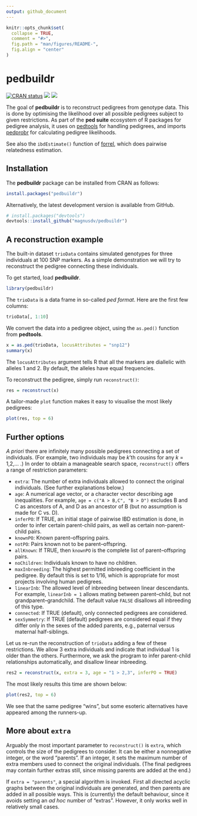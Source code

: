 ```yaml
---
output: github_document
---
```


<!-- README.md is generated from README.Rmd. Please edit that file -->

```r
knitr::opts_chunk$set(
  collapse = TRUE,
  comment = "#>",
  fig.path = "man/figures/README-",
  fig.align = "center"
)
```
# pedbuildr

<!-- badges: start -->
[![CRAN status](https://www.r-pkg.org/badges/version/pedbuildr)](https://CRAN.R-project.org/package=pedbuildr)
[![](https://cranlogs.r-pkg.org/badges/grand-total/pedbuildr?color=yellow)](https://cran.r-project.org/package=pedbuildr)
[![](https://cranlogs.r-pkg.org/badges/last-month/pedbuildr?color=yellow)](https://cran.r-project.org/package=pedbuildr)
<!-- badges: end -->

The goal of **pedbuildr** is to reconstruct pedigrees from genotype data. This is done by optimising the likelihood over all possible pedigrees subject to given restrictions. As part of the **ped suite** ecosystem of R packages for pedigree analysis, it uses on [pedtools](https://CRAN.R-project.org/package=pedtools) for handling pedigrees, and imports [pedprobr](https://CRAN.R-project.org/package=pedprobr) for calculating pedigree likelihoods.

See also the `ibdEstimate()` function of [forrel](https://CRAN.R-project.org/package=forrel), which does pairwise relatedness estimation.

## Installation
The **pedbuildr** package can be installed from CRAN as follows:
```r
install.packages("pedbuildr")
```

Alternatively, the latest development version is available from GitHub.
```r
# install.packages("devtools")
devtools::install_github("magnusdv/pedbuildr")
```

## A reconstruction example
The built-in dataset `trioData` contains simulated genotypes for three individuals at 100 SNP markers. As a simple demonstration we will try to reconstruct the pedigree connecting these individuals. 

To get started, load **pedbuildr**.
```r
library(pedbuildr)
```

The `trioData` is a data frame in so-called *ped format*. Here are the first few columns:

```r
trioData[, 1:10]
```

We convert the data into a pedigree object, using the `as.ped()` function from **pedtools**.
```r
x = as.ped(trioData, locusAttributes = "snp12")
summary(x)
```
The `locusAttributes` argument tells R that all the markers are diallelic with alleles 1 and 2. By default, the alleles have equal frequencies.

To reconstruct the pedigree, simply run `reconstruct()`:
```r
res = reconstruct(x)
```

A tailor-made `plot` function makes it easy to visualise the most likely pedigrees:
```r
plot(res, top = 6)
```

## Further options
*A priori* there are infinitely many possible pedigrees connecting a set of individuals. (For example, two individuals may be *k*'th cousins for any *k* = 1,2,... .) In order to obtain a manageable search space, `reconstruct()` offers a range of restriction parameters:

* `extra`: The number of extra individuals allowed to connect the original individuals. (See further explanations below.)
* `age`: A numerical age vector, or a character vector describing age inequalities. For example, `age = c("A > B,C", "B > D")` excludes B and C as ancestors of A, and D as an ancestor of B (but no assumption is made for C vs. D).
* `inferPO`: If TRUE, an initial stage of pairwise IBD estimation is done, in order to infer certain parent-child pairs, as well as certain non-parent-child pairs. 
* `knownPO`: Known parent–offspring pairs.
* `notPO`: Pairs known not to be parent–offspring.
* `allKnown`: If TRUE, then `knownPO` is the complete list of parent–offspring pairs.
* `noChildren`: Individuals known to have no children.
* `maxInbreeding`: The highest permitted inbreeding coefficient in the pedigree. By default this is set to 1/16, which is appropriate for most projects involving human pedigrees.
* `linearInb`: The allowed level of inbreeding between linear descendants. For example, `linearInb = 1` allows mating between parent–child, but not grandparent–grandchild. The default value `FALSE` disallows all inbreeding of this type.
* `connected`: If TRUE (default), only connected pedigrees are considered.
* `sexSymmetry`: If TRUE (default) pedigrees are considered equal if they differ only in the
sexes of the added parents, e.g., paternal versus maternal half-siblings.

Let us re-run the reconstruction of `trioData` adding a few of these restrictions. We allow 3 extra individuals and indicate that individual 1 is older than the others. Furthermore, we ask the program to infer parent-child relationships automatically, and disallow linear inbreeding.
```r
res2 = reconstruct(x, extra = 3, age = "1 > 2,3", inferPO = TRUE)
```
The most likely results this time are shown below:
```r
plot(res2, top = 6)
```

We see that the same pedigree "wins", but some esoteric alternatives have appeared among the runners-up.

## More about `extra`
Arguably the most important parameter to `reconstruct()` is `extra`, which controls the size of the pedigrees to consider. It can be either a nonnegative integer, or the word "parents". If an integer, it sets the maximum number of extra members used to connect the original individuals. (The final pedigrees may contain further extras still, since missing parents are added at the end.)

If `extra = "parents"`, a special algorithm is invoked. First all directed acyclic graphs between the original individuals are generated, and then parents are added in all possible ways. This is (currently) the default behaviour, since it avoids setting an *ad hoc* number of "extras". However, it only works well in relatively small cases.
